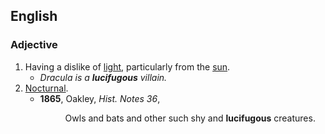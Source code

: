 ==English==
===Adjective===
#Having a dislike of [[light]], particularly from the [[sun]].
#*''Dracula is a '''lucifugous''' villain.''
# [[Nocturnal]].
#*'''1865''', Oakley, ''Hist. Notes 36'',
#*: Owls and bats and other such shy and '''lucifugous''' creatures.